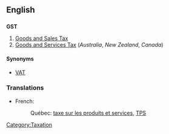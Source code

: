 ==English==

==={{initialism}}===
'''GST'''

# [[Goods and Sales Tax]]<!--where?-->
# [[Goods and Services Tax]] (''Australia'', ''New Zealand'', ''Canada'')
[[Category:Taxation]]

====Synonyms====
*[[VAT]]

=== Translations ===
{{top}}
*French:
*:Québec: [[taxe sur les produits et services]], [[TPS]]
{{bottom}}